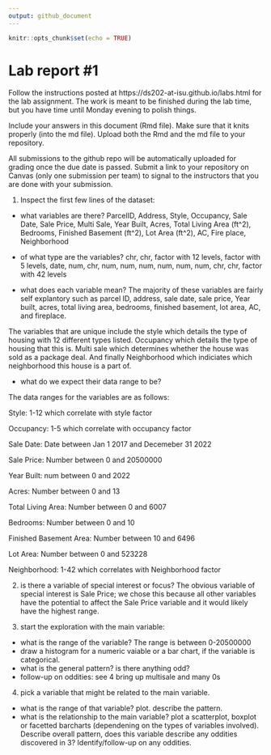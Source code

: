 ```yaml
---
output: github_document
---
```


<!-- README.md is generated from README.Rmd. Please edit the README.Rmd file -->


```r
knitr::opts_chunk$set(echo = TRUE)
```

# Lab report #1

Follow the instructions posted at https://ds202-at-isu.github.io/labs.html for the lab assignment. The work is meant to be finished during the lab time, but you have time until Monday evening to polish things.

Include your answers in this document (Rmd file). Make sure that it knits properly (into the md file). Upload both the Rmd and the md file to your repository.  

All submissions to the github repo will be automatically uploaded for grading once the due date is passed.
Submit a link to your repository on Canvas (only one submission per team) to signal to the instructors that you are done with your submission.

1. Inspect the first few lines of the dataset:

- what variables are there?
  ParcelID, Address, Style, Occupancy, Sale Date, Sale Price, Multi Sale, Year Built, Acres, Total Living Area (ft^2), Bedrooms, Finished Basement (ft^2), Lot Area (ft^2), AC, Fire place, Neighborhood
- of what type are the variables?
  chr, chr, factor with 12 levels, factor with 5 levels, date, num, chr, num, num, num, num, num, num, chr, chr, factor with 42 levels

-   what does each variable mean? The majority of these variables are fairly self explantory such as parcel ID, address, sale date, sale price, Year built, acres, total living area, bedrooms, finished basement, lot area, AC, and fireplace.

The variables that are unique include the style which details the type of housing with 12 different types listed. Occupancy which details the type of housing that this is. Multi sale which determines whether the house was sold as a package deal. And finally Neighborhood which indiciates which neighborhood this house is a part of.

- what do we expect their data range to be?

The data ranges for the variables are as follows:

Style: 1-12 which correlate with style factor

Occupancy: 1-5 which correlate with occupancy factor

Sale Date: Date between Jan 1 2017 and Decemeber 31 2022

Sale Price: Number between 0 and 20500000

Year Built: num between 0 and 2022

Acres: Number between 0 and 13

Total Living Area: Number between 0 and 6007

Bedrooms: Number between 0 and 10

Finished Basement Area: Number between 10 and 6496

Lot Area: Number between 0 and 523228

Neighborhood: 1-42 which correlates with Neighborhood factor

2. is there a variable of special interest or focus?
  The obvious variable of special interest is Sale Price; we chose this because all other variables have the potential to affect the Sale Price variable and it would likely have the highest range.

3. start the exploration with the main variable:

- what is the range of the variable? 
  The range is between 0-20500000
- draw a histogram for a numeric vaiable or a bar chart, if the variable is categorical. 
- what is the general pattern? is there anything odd?
- follow-up on oddities: see 4
  bring up multisale and many 0s

4. pick a variable that might be related to the main variable.

- what is the range of that variable? plot. describe the pattern.
- what is the relationship to the main variable? plot a scatterplot, boxplot or facetted barcharts (dependening on the types of variables involved). Describe overall pattern, does this variable describe any oddities discovered in 3? Identify/follow-up on any oddities.
